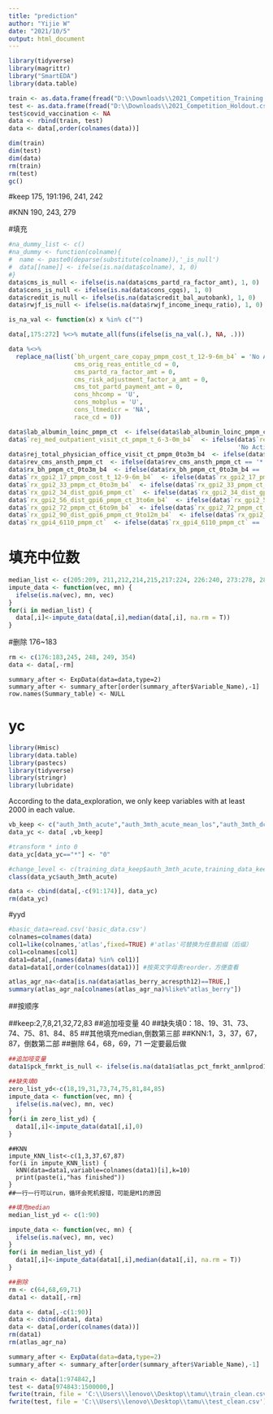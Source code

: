 ---
title: "prediction"
author: "Yijie W"
date: "2021/10/5"
output: html_document
---

```{r}
library(tidyverse)
library(magrittr)
library("SmartEDA")
library(data.table)
```


```{r}
train <- as.data.frame(fread("D:\\Downloads\\2021_Competition_Training.csv", check.names =F))
test <- as.data.frame(fread("D:\\Downloads\\2021_Competition_Holdout.csv", check.names =F))
test$covid_vaccination <- NA
data <- rbind(train, test)
data <- data[,order(colnames(data))]
```
```{r}
dim(train)
dim(test)
dim(data)
rm(train)
rm(test)
gc()
```


#keep
175, 191:196, 241, 242

#KNN
190, 243, 279

#填充
```{r}
#na_dummy_list <- c()
#na_dummy <- function(colname){
#  name <- paste0(deparse(substitute(colname)),'_is_null')
#  data[[name]] <- ifelse(is.na(data$colname), 1, 0)
#}
data$cms_is_null <- ifelse(is.na(data$cms_partd_ra_factor_amt), 1, 0)
data$cons_is_null <- ifelse(is.na(data$cons_cgqs), 1, 0)
data$credit_is_null <- ifelse(is.na(data$credit_bal_autobank), 1, 0)
data$rwjf_is_null <- ifelse(is.na(data$rwjf_income_inequ_ratio), 1, 0)
```

```{r}
is_na_val <- function(x) x %in% c("")

data[,175:272] %<>% mutate_all(funs(ifelse(is_na_val(.), NA, .)))
```


```{r}
data %<>%
  replace_na(list(`bh_urgent_care_copay_pmpm_cost_t_12-9-6m_b4` = 'No Activity',#191
                  cms_orig_reas_entitle_cd = 0,
                  cms_partd_ra_factor_amt = 0,
                  cms_risk_adjustment_factor_a_amt = 0,
                  cms_tot_partd_payment_amt = 0,
                  cons_hhcomp = 'U',
                  cons_mobplus = 'U',
                  cons_ltmedicr = 'NA',
                  race_cd = 0))

```
```{r}
data$lab_albumin_loinc_pmpm_ct  <- ifelse(data$lab_albumin_loinc_pmpm_ct == '*', 0,  as.numeric(data$lab_albumin_loinc_pmpm_ct))
data$`rej_med_outpatient_visit_ct_pmpm_t_6-3-0m_b4`  <- ifelse(data$`rej_med_outpatient_visit_ct_pmpm_t_6-3-0m_b4` == '*', 
                                                               'No Activity', data$`rej_med_outpatient_visit_ct_pmpm_t_6-3-0m_b4`)
data$rej_total_physician_office_visit_ct_pmpm_0to3m_b4  <- ifelse(data$rej_total_physician_office_visit_ct_pmpm_0to3m_b4 == '*', 0,  as.numeric(data$rej_total_physician_office_visit_ct_pmpm_0to3m_b4))
data$rev_cms_ansth_pmpm_ct  <- ifelse(data$rev_cms_ansth_pmpm_ct == '*', 0,  as.numeric(data$rev_cms_ansth_pmpm_ct))
data$rx_bh_pmpm_ct_0to3m_b4  <- ifelse(data$rx_bh_pmpm_ct_0to3m_b4 == '*', 0,  as.numeric(data$rx_bh_pmpm_ct_0to3m_b4))
data$`rx_gpi2_17_pmpm_cost_t_12-9-6m_b4`  <- ifelse(data$`rx_gpi2_17_pmpm_cost_t_12-9-6m_b4` == '*', 0,  data$`rx_gpi2_17_pmpm_cost_t_12-9-6m_b4`)
data$`rx_gpi2_33_pmpm_ct_0to3m_b4`  <- ifelse(data$`rx_gpi2_33_pmpm_ct_0to3m_b4` == '*', 0,  as.numeric(data$`rx_gpi2_33_pmpm_ct_0to3m_b4`))
data$`rx_gpi2_34_dist_gpi6_pmpm_ct`  <- ifelse(data$`rx_gpi2_34_dist_gpi6_pmpm_ct` == '*', 0,  as.numeric(data$`rx_gpi2_34_dist_gpi6_pmpm_ct`))
data$`rx_gpi2_56_dist_gpi6_pmpm_ct_3to6m_b4`  <- ifelse(data$`rx_gpi2_56_dist_gpi6_pmpm_ct_3to6m_b4` == '*', 0,  as.numeric(data$rx_gpi2_56_dist_gpi6_pmpm_ct_3to6m_b4))
data$`rx_gpi2_72_pmpm_ct_6to9m_b4`  <- ifelse(data$`rx_gpi2_72_pmpm_ct_6to9m_b4` == '*', 0,  as.numeric(data$`rx_gpi2_72_pmpm_ct_6to9m_b4`))
data$`rx_gpi2_90_dist_gpi6_pmpm_ct_9to12m_b4`  <- ifelse(data$`rx_gpi2_90_dist_gpi6_pmpm_ct_9to12m_b4` == '*', 0,  as.numeric(data$`rx_gpi2_90_dist_gpi6_pmpm_ct_9to12m_b4`))
data$`rx_gpi4_6110_pmpm_ct`  <- ifelse(data$`rx_gpi4_6110_pmpm_ct` == '*', 0,  as.numeric(data$`rx_gpi4_6110_pmpm_ct`))
```

# 填充中位数
```{r}
median_list <- c(205:209, 211,212,214,215,217:224, 226:240, 273:278, 280:283, 358, 360, 361, 364)
impute_data <- function(vec, mn) {
  ifelse(is.na(vec), mn, vec)
}
for(i in median_list) {
  data[,i]<-impute_data(data[,i],median(data[,i], na.rm = T))
}
```

#删除
176~183
```{r}
rm <- c(176:183,245, 248, 249, 354)
data <- data[,-rm]
```

```{}
summary_after <- ExpData(data=data,type=2)
summary_after <- summary_after[order(summary_after$Variable_Name),-1]
row.names(Summary_table) <- NULL
```


# yc
```{r}
library(Hmisc)
library(data.table)
library(pastecs)
library(tidyverse)
library(stringr)
library(lubridate)
```


According to the data_exploration, we only keep variables with at least 2000 in each value.



```{r}
vb_keep <- c("auth_3mth_acute","auth_3mth_acute_mean_los","auth_3mth_dc_home","auth_3mth_dc_snf","auth_3mth_dc_home_health","auth_3mth_post_acute","auth_3mth_post_acute_mean_los","auth_3mth_non_er","auth_3mth_facility","auth_3mth_home","auth_3mth_snf_post_hsp","auth_3mth_post_er")
data_yc <- data[ ,vb_keep]
```

```{r}
#transform * into 0
data_yc[data_yc=="*"] <- "0"
```

```{r}
#change_level <- c(training_data_keep$auth_3mth_acute,training_data_keep$auth_3mth_dc_home, training_data_keep$auth_3mth_dc_snf, training_data_keep$auth_3mth_dc_home_health, training_data_keep$auth_3mth_post_acute,training_data_keep$auth_3mth_non_er,training_data_keep$auth_3mth_facility,training_data_keep$auth_3mth_home,training_data_keep$auth_3mth_snf_post_hsp,training_data_keep$auth_3mth_post_er)
class(data_yc$auth_3mth_acute)
```

```{r}
data <- cbind(data[,-c(91:174)], data_yc)
rm(data_yc)
```

#yyd
```{r}
#basic_data=read.csv('basic_data.csv')
colnames=colnames(data)
col1=like(colnames,'atlas',fixed=TRUE) #'atlas'可替换为任意前缀（后缀）
col1=colnames[col1] 
data1=data[,(names(data) %in% col1)] 
data1=data1[,order(colnames(data1))] #按英文字母表reorder，方便查看
```

```{r}
atlas_agr_na<-data[is.na(data$atlas_berry_acrespth12)==TRUE,]
summary(atlas_agr_na[colnames(atlas_agr_na)%like%"atlas_berry"])
```
##按顺序

##keep:2,7,8,21,32,72,83
##追加哑变量 40
##缺失填0：18、19、31、73、74、75、81、84、85
##其他填充median,倒数第三部
##KNN:1，3，37，67，87，倒数第二部
##删除 64，68，69，71 一定要最后做





```{r}
##追加哑变量
data1$pck_fmrkt_is_null <- ifelse(is.na(data1$atlas_pct_fmrkt_anmlprod16), 1, 0)
```

```{r}
##缺失填0
zero_list_yd<-c(18,19,31,73,74,75,81,84,85)
impute_data <- function(vec, mn) {
  ifelse(is.na(vec), mn, vec)
}
for(i in zero_list_yd) {
  data1[,i]<-impute_data(data1[,i],0)
}

```

```{}
##KNN
impute_KNN_list<-c(1,3,37,67,87)
for(i in impute_KNN_list) {
  kNN(data=data1,variable=colnames(data1)[i],k=10)
  print(paste(i,"has finished"))
}
##一行一行可以run，循环会死机报错，可能是M1的原因
```

```{r}
##填充median
median_list_yd <- c(1:90)

impute_data <- function(vec, mn) {
  ifelse(is.na(vec), mn, vec)
}
for(i in median_list_yd) {
  data1[,i]<-impute_data(data1[,i],median(data1[,i], na.rm = T))
}
```


```{r}
##删除
rm <- c(64,68,69,71)
data1 <- data1[,-rm]
```

```{r}
data <- data[,-c(1:90)]
data <- cbind(data1, data)
data <- data[,order(colnames(data))]
rm(data1)
rm(atlas_agr_na)
```

```{r}
summary_after <- ExpData(data=data,type=2)
summary_after <- summary_after[order(summary_after$Variable_Name),-1]

```
```{r}
train <- data[1:974842,]
test <- data[974843:1500000,]
fwrite(train, file = 'C:\\Users\\lenovo\\Desktop\\tamu\\train_clean.csv')
fwrite(test, file = 'C:\\Users\\lenovo\\Desktop\\tamu\\test_clean.csv')
```

